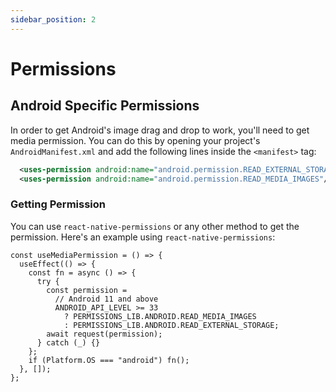 ```yaml
---
sidebar_position: 2
---
```


# Permissions

## Android Specific Permissions

In order to get Android's image drag and drop to work, you'll need to get media permission. You can do this by opening your project's `AndroidManifest.xml` and add the following lines inside the `<manifest>` tag:

```xml
  <uses-permission android:name="android.permission.READ_EXTERNAL_STORAGE"/>
  <uses-permission android:name="android.permission.READ_MEDIA_IMAGES"/>
```

### Getting Permission

You can use `react-native-permissions` or any other method to get the permission. Here's an example using `react-native-permissions`:

```tsx
const useMediaPermission = () => {
  useEffect(() => {
    const fn = async () => {
      try {
        const permission =
          // Android 11 and above
          ANDROID_API_LEVEL >= 33
            ? PERMISSIONS_LIB.ANDROID.READ_MEDIA_IMAGES
            : PERMISSIONS_LIB.ANDROID.READ_EXTERNAL_STORAGE;
        await request(permission);
      } catch (_) {}
    };
    if (Platform.OS === "android") fn();
  }, []);
};
```
